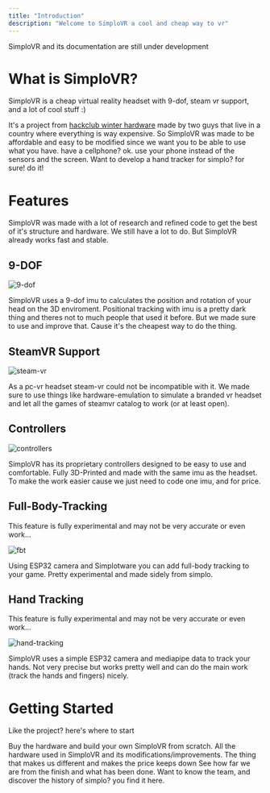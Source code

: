 ```yaml
---
title: "Introduction"
description: "Welcome to SimploVR a cool and cheap way to vr"
---
```


<Note>
  SimploVR and its documentation are still under development
</Note>

# What is SimploVR?

SimploVR is a cheap virtual reality headset with 9-dof, steam vr support, and a lot of cool stuff :)

It's a project from [hackclub winter hardware](https://hackclub.com/winter) made by two guys that live in a country where everything is way expensive. So SimploVR was made to be affordable and easy to be modified since we want you to be able to use what you have. have a cellphone? ok. use your phone instead of the sensors and the screen. Want to develop a hand tracker for simplo? for sure! do it!

# Features

SimploVR was made with a lot of research and refined code to get the best of it's structure and hardware. We still have a lot to do. But SimploVR already works fast and stable.

## 9-DOF

![9-dof](/images/conversion.png)

SimploVR uses a 9-dof imu to calculates the position and rotation of your head on the 3D enviroment. Positional tracking with imu is a pretty dark thing and theres not to much people that used it before. But we made sure to use and improve that. Cause it's the cheapest way to do the thing.

## SteamVR Support

![steam-vr](/images/conversion.png)

As a pc-vr headset steam-vr could not be incompatible with it. We made sure to use things like hardware-emulation to simulate a branded vr headset and let all the games of steamvr catalog to work (or at least open).

## Controllers

![controllers](/images/conversion.png)

SimploVR has its proprietary controllers designed to be easy to use and comfortable. Fully 3D-Printed and made with the same imu as the headset. To make the work easier cause we just need to code one imu, and for price.

## Full-Body-Tracking

<Warning>
  This feature is fully experimental and may not be very accurate or even work...
</Warning>

![fbt](/images/conversion.png)

Using ESP32 camera and Simplotware you can add full-body tracking to your game. Pretty experimental and made sidely from simplo.

## Hand Tracking

<Warning>
  This feature is fully experimental and may not be very accurate or even work...
</Warning>

![hand-tracking](/images/conversion.png)

SimploVR uses a simple ESP32 camera and mediapipe data to track your hands. Not very precise but works pretty well and can do the main work (track the hands and fingers) nicely.

# Getting Started

Like the project? here's where to start

<CardGroup>
  <Card title="Bulding" icon="hammer" href="/building">
    Buy the hardware and build your own SimploVR from scratch.
  </Card>
  <Card title="Hardware" icon="microchip" href="/hardware">
    All the hardware used in SimploVR and its modifications/improvements.
  </Card>
  <Card title="Software" icon="computer-classic" href="/software">
    The thing that makes us different and makes the price keeps down
  </Card>
  <Card title="Roadmap" icon="list" href="/roadmap">
    See how far we are from the finish and what has been done.
  </Card>
  <Card title="About" icon="ellipsis" href="/about">
    Want to know the team, and discover the history of simplo? you find it here.
  </Card>
</CardGroup>
